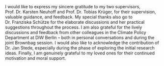 I would like to express my sincere gratitude to my two supervisors, Prof. Dr. Karsten Neuhoff and Prof. Dr. Tobias Krüger, for their supervision, valuable guidance, and feedback. My special thanks also go to Dr. Franziska Schütze for the elaborate discussions and her practical suggestions throughout the process. I am also grateful for the lively discussions and feedback from other colleagues in the Climate Policy Department at DIW Berlin -- both in personal conversations and during the joint Brownbag session. I would also like to acknowledge the contribution of Dr. Jan Stede, especially during the phase of exploring the initial research ideas. \par

Finally, I am genuinely grateful to my loved ones for their continued motivation and moral support. \par